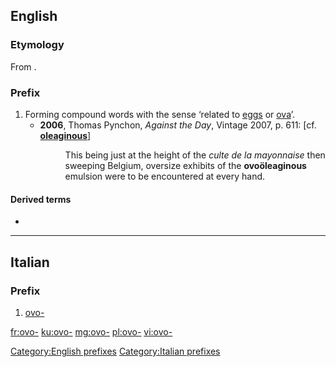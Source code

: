 {{also|ovo}}
==English==

===Etymology===
From {{etyl|la|en}} {{m|la|ovum||egg}}.

===Prefix===
{{head|en|prefixes}}

# Forming compound words with the sense ‘related to [[eggs]] or [[ova]]’.
#* '''2006''', Thomas Pynchon, ''Against the Day'', Vintage 2007, p. 611: [cf. '''[[oleaginous]]''']
#*: This being just at the height of the ''culte de la mayonnaise'' then sweeping Belgium, oversize exhibits of the '''ovoöleaginous''' emulsion were to be encountered at every hand.

====Derived terms====
* {{l|en|ovopathy}}

[[Category:English prefixes]]

----

==Italian==

===Prefix===
{{head|it|prefixes}}

# [[#English|ovo-]]

[[Category:Italian prefixes]]

[[fr:ovo-]]
[[ku:ovo-]]
[[mg:ovo-]]
[[pl:ovo-]]
[[vi:ovo-]]